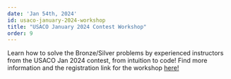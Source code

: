 ```yaml
---
date: 'Jan 54th, 2024'
id: usaco-january-2024-workshop
title: "USACO January 2024 Contest Workshop"
order: 9
---
```


Learn how to solve the Bronze/Silver problems by experienced instructors from the USACO Jan 2024 contest, from intuition to code!
Find more information and the registration link for the workshop [here!](https://joincpi.org/workshops/jan24)
